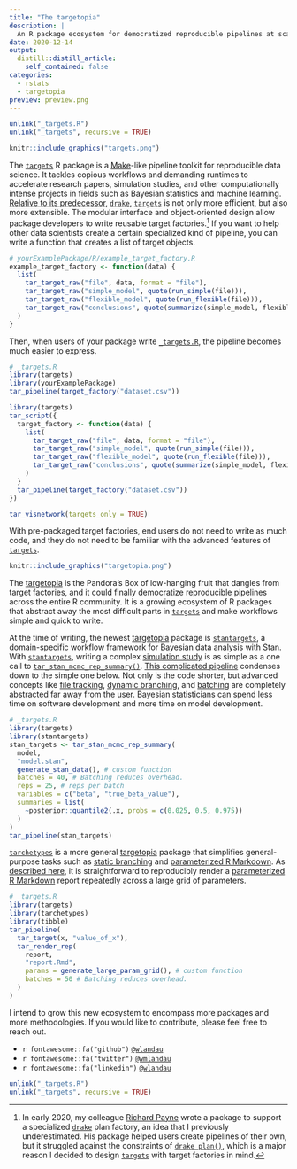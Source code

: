 ```yaml
---
title: "The targetopia"
description: |
  An R package ecosystem for democratized reproducible pipelines at scale
date: 2020-12-14
output:
  distill::distill_article:
    self_contained: false
categories:
  - rstats
  - targetopia
preview: preview.png
---
```


```r
unlink("_targets.R")
unlink("_targets", recursive = TRUE)
```

```r
knitr::include_graphics("targets.png")
```

The [`targets`](https://wlandau.github.io/targets) R package is a [Make](https://www.gnu.org/software/make/)-like pipeline toolkit for reproducible data science. It tackles copious workflows and demanding runtimes to accelerate research papers, simulation studies, and other computationally intense projects in fields such as Bayesian statistics and machine learning. [Relative to its predecessor](https://wlandau.github.io/targets/articles/need.html), [`drake`](https://docs.ropensci.org/drake), [`targets`](https://wlandau.github.io/targets) is not only more efficient, but also more extensible. The modular interface and object-oriented design allow package developers to write reusable target factories.^[In early 2020, my colleague [Richard Payne](https://www.linkedin.com/in/richard-d-payne-2b3b0b3b) wrote a package to support a specialized [`drake`](https://docs.ropensci.org/drake) plan factory, an idea that I previously underestimated. His package helped users create pipelines of their own, but it struggled against the constraints of [`drake_plan()`](https://docs.ropensci.org/drake/reference/drake_plan.html), which is a major reason I decided to design [`targets`](https://wlandau.github.io/targets) with target factories in mind.] If you want to help other data scientists create a certain specialized kind of pipeline, you can write a function that creates a list of target objects.

```r
# yourExamplePackage/R/example_target_factory.R
example_target_factory <- function(data) {
  list(
    tar_target_raw("file", data, format = "file"),
    tar_target_raw("simple_model", quote(run_simple(file))),
    tar_target_raw("flexible_model", quote(run_flexible(file))),
    tar_target_raw("conclusions", quote(summarize(simple_model, flexible_model)))
  )
}
```

Then, when users of your package write [`_targets.R`](https://wlandau.github.io/targets-manual/walkthrough.html#file-structure), the pipeline becomes much easier to express.

```r
# _targets.R
library(targets)
library(yourExamplePackage)
tar_pipeline(target_factory("dataset.csv"))
```


```r
library(targets)
tar_script({
  target_factory <- function(data) {
    list(
      tar_target_raw("file", data, format = "file"),
      tar_target_raw("simple_model", quote(run_simple(file))),
      tar_target_raw("flexible_model", quote(run_flexible(file))),
      tar_target_raw("conclusions", quote(summarize(simple_model, flexible_model)))
    )
  }
  tar_pipeline(target_factory("dataset.csv"))
})
```

```r
tar_visnetwork(targets_only = TRUE)
```


With pre-packaged target factories, end users do not need to write as much code, and they do not need to be familiar with the advanced features of [`targets`](https://wlandau.github.io/targets). 

```r
knitr::include_graphics("targetopia.png")
```

The [targetopia](https://wlandau.github.io/targetopia.html) is the Pandora's Box of low-hanging fruit that dangles from target factories, and it could finally democratize reproducible pipelines across the entire R community. It is a growing ecosystem of R packages that abstract away the most difficult parts in [`targets`](https://wlandau.github.io/targets) and make workflows simple and quick to write.

At the time of writing, the newest [targetopia](https://wlandau.github.io/targetopia.html) package is [`stantargets`](https://wlandau.github.io/stantargets), a domain-specific workflow framework for Bayesian data analysis with Stan. With [`stantargets`](https://wlandau.github.io/stantargets), writing a complex [simulation study](https://wlandau.github.io/stantargets/articles/mcmc_rep.html) is as simple as a one call to [`tar_stan_mcmc_rep_summary()`](https://wlandau.github.io/stantargets/reference/tar_stan_mcmc_rep_summary.html). [This complicated pipeline](https://github.com/wlandau/targets-stan/blob/main/_targets.R) condenses down to the simple one below. Not only is the code shorter, but advanced concepts like [file tracking](https://wlandau.github.io/targets-manual/files.html), [dynamic branching](https://wlandau.github.io/targets-manual/dynamic.html), and [batching](https://wlandau.github.io/targets-manual/dynamic.html#batching) are completely abstracted far away from the user. Bayesian statisticians can spend less time on software development and more time on model development.

```r
# _targets.R
library(targets)
library(stantargets)
stan_targets <- tar_stan_mcmc_rep_summary(
  model,
  "model.stan",
  generate_stan_data(), # custom function
  batches = 40, # Batching reduces overhead.
  reps = 25, # reps per batch
  variables = c("beta", "true_beta_value"),
  summaries = list(
    ~posterior::quantile2(.x, probs = c(0.025, 0.5, 0.975))
  )
)
tar_pipeline(stan_targets)
```

[`tarchetypes`](https://wlandau.github.io/tarchetypes) is a more general [targetopia](https://wlandau.github.io/targetopia.html) package that simplifies general-purpose tasks such as [static branching](https://wlandau.github.io/tarchetypes/reference/tar_map.html) and [parameterized R Markdown](https://rmarkdown.rstudio.com/developer_parameterized_reports.html%23parameter_types%2F). As [described here](https://wlandau.github.io/targets-manual/files.html#multiple-parameter-sets), it is straightforward to reproducibly render a [parameterized R Markdown](https://rmarkdown.rstudio.com/developer_parameterized_reports.html%23parameter_types%2F) report repeatedly across a large grid of parameters.

```r
# _targets.R
library(targets)
library(tarchetypes)
library(tibble)
tar_pipeline(
  tar_target(x, "value_of_x"),
  tar_render_rep(
    report,
    "report.Rmd",
    params = generate_large_param_grid(), # custom function
    batches = 50 # Batching reduces overhead.
  )
)
```

I intend to grow this new ecosystem to encompass more packages and more methodologies. If you would like to contribute, please feel free to reach out.

- `r fontawesome::fa("github")` [`@wlandau`](https://github.com/wlandau)
- `r fontawesome::fa("twitter")` [`@wmlandau`](https://twitter.com/wmlandau)
- `r fontawesome::fa("linkedin")` [`@wlandau`](https://linkedin.com/in/wlandau)

```r
unlink("_targets.R")
unlink("_targets", recursive = TRUE)
```
